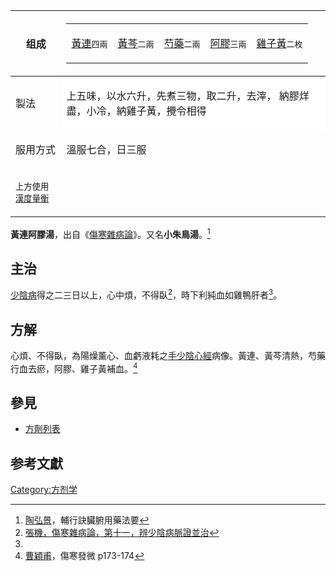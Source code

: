 {{medical}}

{|border="1" cellpadding="4" cellspacing="0" align="right" style="margin: 0 0 1em 1em; background: #f0f6fa; border: 1px #aaaaaa solid; border-collapse: collapse; "
|- 
!组成
|
{|style="background: #f0f6fa;"
|[[黃連|黃連]]<font size=-1>四兩</font>
|[[黃芩|黃芩]]<font size=-1>二兩</font>
|[[芍藥|芍藥]]<font size=-1>二兩</font>
|[[阿膠|阿膠]]<font size=-1>三兩</font>
|[[雞蛋|雞子黃]]<font size=-1>二枚</font>
|}
|- 
!製法
|style="background:white;"|上五味，以水六升，先煮三物，取二升，去滓，
納膠烊盡，小冷，納雞子黃，攪令相得
|-
!服用方式
|溫服七合，日三服
|- 
|colspan=100%|<sup>上方使用[[度量衡|漢度量衡]]</sup>
|}

'''黃連阿膠湯'''，出自《[[傷寒雜病論|傷寒雜病論]]》。又名'''小朱鳥湯'''。<ref name=f1>[[陶弘景|陶弘景]]，輔行訣臟腑用藥法要</ref>

==主治==
[[少陰病|少陰病]]得之二三日以上，心中煩，不得臥<ref>[[s:傷寒雜病論|張機，傷寒雜病論，第十一，辨少陰病脈證並治]]</ref>，時下利純血如雞鴨肝者<ref name=f1/>。

==方解==
心煩、不得臥，為陽燥薰心、血虧液耗之[[手少陰心經|手少陰心經]]病像。黃連、黃芩清熱，芍藥行血去瘀，阿膠、雞子黃補血。<ref>[[曹穎甫|曹穎甫]]，傷寒發微 p173-174</ref>

==參見==
*[[方劑列表|方劑列表]]

==参考文獻==
{{reflist}}

{{经方}}

[[Category:方剂学|Category:方剂学]]